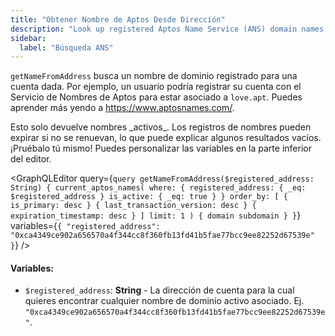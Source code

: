 ```yaml
---
title: "Obtener Nombre de Aptos Desde Dirección"
description: "Look up registered Aptos Name Service (ANS) domain names for account addresses with reverse domain lookup functionality"
sidebar:
  label: "Búsqueda ANS"
---
```




`getNameFromAddress` busca un nombre de dominio registrado para una cuenta dada. Por ejemplo, un usuario podría registrar su cuenta con el Servicio de Nombres de Aptos para estar asociado a `love.apt`. Puedes aprender más yendo a https://www.aptosnames.com/.

<Aside type="caution">
  Esto solo devuelve nombres _activos_. Los registros de nombres pueden expirar si no se renuevan, lo que puede explicar algunos resultados vacíos.
</Aside>

<Aside type="note">
  ¡Pruébalo tú mismo! Puedes personalizar las variables en la parte inferior del editor.
</Aside>

<GraphQLEditor
  query={`query getNameFromAddress($registered_address: String) {
  current_aptos_names(
    where: {
      registered_address: { _eq: $registered_address }
      is_active: { _eq: true }
    }
    order_by: [
      { is_primary: desc }
      { last_transaction_version: desc }
      { expiration_timestamp: desc }
    ]
    limit: 1
  ) {
    domain
    subdomain
  }
}`}
  variables={`{
  "registered_address": "0xca4349ce902a656570a4f344cc8f360fb13fd41b5fae77bcc9ee82252d67539e"
}`}
/>

#### Variables:

- `$registered_address`: **String** - La dirección de cuenta para la cual quieres encontrar cualquier nombre de dominio activo asociado. Ej. `"0xca4349ce902a656570a4f344cc8f360fb13fd41b5fae77bcc9ee82252d67539e"`.
